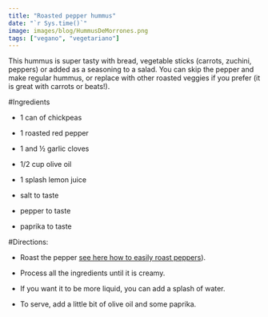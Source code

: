 ```yaml
---
title: "Roasted pepper hummus"
date: "`r Sys.time()`"
image: images/blog/HummusDeMorrones.png
tags: ["vegano", "vegetariano"]
---
```


This hummus is super tasty with bread, vegetable sticks (carrots, zuchini, peppers) or added as a seasoning to a salad. You can skip the pepper and make regular hummus, or replace with other roasted veggies if you prefer (it is great with carrots or beats!).

#Ingredients

- 1 can of chickpeas

- 1 roasted red pepper

- 1 and ½ garlic cloves

- 1/2 cup olive oil

- 1 splash lemon juice

- salt to taste

- pepper to taste

- paprika to taste

#Directions:

- Roast the pepper [see here how to easily roast peppers](/en/blog/how-to-roast-peppers/)).

- Process all the ingredients until it is creamy.

- If you want it to be more liquid, you can add a splash of water.

- To serve, add a little bit of olive oil and some paprika.
